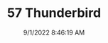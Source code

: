 ---
width: 4000
height: 6000
title: 57 Thunderbird
description: 1957 Thunderbird in Colonial White shot in Austin, TX.
date: 9/1/2022 8:46:19 AM
cameraMake: Sony
cameraModel: ILCE-7M3
lens: FE 24-70mm F2.8 GM
settingsfStop: f/4.5
settingsISO: ISO 50
settingsShutter: 1/125
settingsFocalLength: 70 mm
---